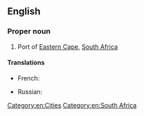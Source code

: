 ==English==

===Proper noun===
{{wikipedia}}
{{en-proper noun}}

# Port of [[Eastern Cape]], [[South Africa]]

====Translations====
{{trans-top|port of Eastern Cape}}
* French: {{t|fr|Port Elizabeth|m}}
{{trans-mid}}
* Russian: {{t-|ru|Порт-Элизабет|m|tr=Port-Elízabɛt}}
{{trans-bottom}}

[[Category:en:Cities]]
[[Category:en:South Africa]]